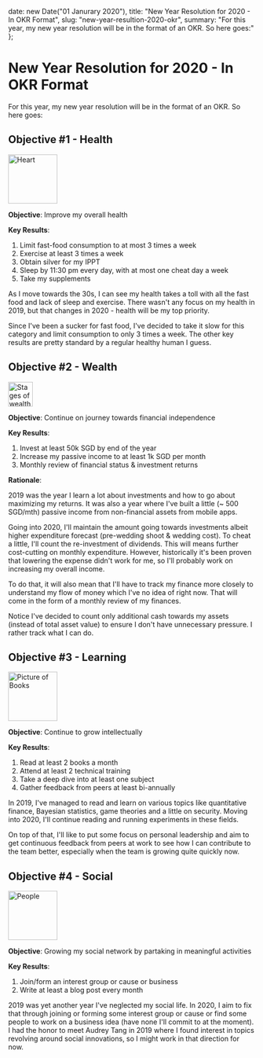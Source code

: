 

  date: new Date("01 Janurary 2020"),
  title: "New Year Resolution for 2020 - In OKR Format",
  slug: "new-year-resultion-2020-okr",
  summary: "For this year, my new year resolution will be in the format of an OKR. So here goes:"
};

New Year Resolution for 2020 - In OKR Format
===

For this year, my new year resolution will be in the format of an OKR. So here goes:

## Objective #1 - Health

<Image
  width="100"
  src="/blog/2020/1/1/health.png"
  alt="Heart"
  caption="Because health is wealth"
  cite="patientengagementhit.com"
  citeSrc="https://patientengagementhit.com/news/family-support-most-requested-of-social-determinants-of-health"
/>

**Objective**: Improve my overall health

**Key Results**:

1. Limit fast-food consumption to at most 3 times a week
2. Exercise at least 3 times a week
3. Obtain silver for my IPPT
4. Sleep by 11:30 pm every day, with at most one cheat day a week
5. Take my supplements

As I move towards the 30s, I can see my health takes a toll with all the fast food and lack of sleep and exercise. There wasn't any focus on my health in 2019, but that changes in 2020 - health will be my top priority.

Since I've been a sucker for fast food, I've decided to take it slow for this category and limit consumption to only 3 times a week. The other key results are pretty standard by a regular healthy human I guess.

## Objective #2 - Wealth

<Image
  width="50"
  src="/blog/2020/1/1/wealth.gif"
  alt="Stages of wealth"
  caption="All FIRE-D UP"
  cite="investmentmoats.com"
  citeSrc="https://investmentmoats.com/financial-independence/stages-of-wealth-financial-independence/"
/>

**Objective**: Continue on journey towards financial independence

**Key Results**:

1. Invest at least 50k SGD by end of the year
2. Increase my passive income to at least 1k SGD per month
3. Monthly review of financial status & investment returns

**Rationale**:

2019 was the year I learn a lot about investments and how to go about maximizing my returns. It was also a year where I've built a little (~ 500 SGD/mth) passive income from non-financial assets from mobile apps. 

Going into 2020, I'll maintain the amount going towards investments albeit higher expenditure forecast (pre-wedding shoot & wedding cost). To cheat a little, I'll count the re-investment of dividends. This will means further cost-cutting on monthly expenditure. However, historically it's been proven that lowering the expense didn't work for me, so I'll probably work on increasing my overall income. 

To do that, it will also mean that I'll have to track my finance more closely to understand my flow of money which I've no idea of right now. That will come in the form of a monthly review of my finances. 

Notice I've decided to count only additional cash towards my assets (instead of total asset value) to ensure I don't have unnecessary pressure. I rather track what I can do.

## Objective #3 - Learning

<Image
  width="100"
  src="/blog/2020/1/1/learning.jpg"
  alt="Picture of Books"
  caption="An investment in knowledge pays the best interest"
  cite="inc.com"
  citeSrc="https://www.inc.com/jessica-stillman/10-books-stanford-business-school-professors-think-you-should-read-this-summer.html"
/>

**Objective**: Continue to grow intellectually

**Key Results**:

1. Read at least 2 books a month
2. Attend at least 2 technical training
3. Take a deep dive into at least one subject
4. Gather feedback from peers at least bi-annually

In 2019, I've managed to read and learn on various topics like quantitative finance, Bayesian statistics, game theories and a little on security. Moving into 2020, I'll continue reading and running experiments in these fields.

On top of that, I'll like to put some focus on personal leadership and aim to get continuous feedback from peers at work to see how I can contribute to the team better, especially when the team is growing quite quickly now.

## Objective #4 - Social

<Image
  width="100"
  src="/blog/2020/1/1/social.jpg"
  alt="People"
  caption="Your network is your net worth."
/>

**Objective**: Growing my social network by partaking in meaningful activities 

**Key Results**:

1. Join/form an interest group or cause or business
2. Write at least a blog post every month

2019 was yet another year I've neglected my social life. In 2020, I aim to fix that through joining or forming some interest group or cause or find some people to work on a business idea (have none I'll commit to at the moment). I had the honor to meet Audrey Tang in 2019 where I found interest in topics revolving around social innovations, so I might work in that direction for now.

